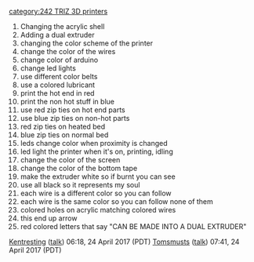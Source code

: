 {{242}}{{242TRIZ}}[[category:242 TRIZ 3D printers]]

# Changing the acrylic shell
# Adding a dual extruder 
# changing the color scheme of the printer
# change the color of the wires
# change color of arduino
# change led lights
# use different color belts
# use a colored lubricant
# print the hot end in red
# print the non hot stuff in blue
# use red zip ties on hot end parts
# use blue zip ties on non-hot parts
# red zip ties on heated bed
# blue zip ties on normal bed
# leds change color when proximity is changed
# led light the printer when it's on, printing, idling
# change the color of the screen
# change the color of the bottom tape
# make the extruder white so if burnt you can see
# use all black so it represents my soul
# each wire is a different color so you can follow
# each wire is the same color so you can follow none of them
# colored holes on acrylic matching colored wires
# this end up arrow
# red colored letters that say "CAN BE MADE INTO A DUAL EXTRUDER"

[[User:Kentresting|Kentresting]] ([[User talk:Kentresting|talk]]) 06:18, 24 April 2017 (PDT)
[[User:Tomsmusts|Tomsmusts]] ([[User talk:Tomsmusts|talk]]) 07:41, 24 April 2017 (PDT)